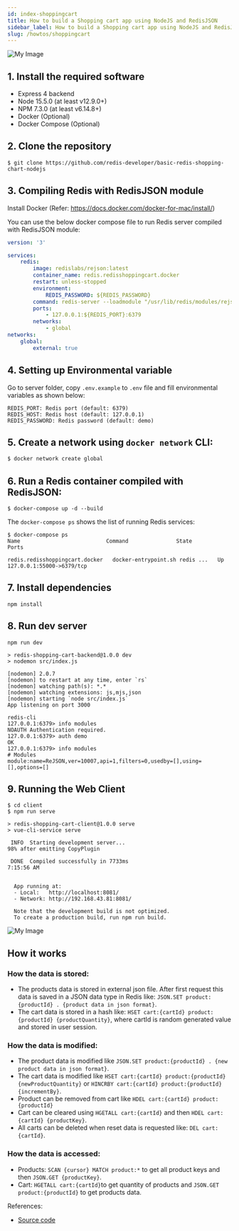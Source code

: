 ```yaml
---
id: index-shoppingcart
title: How to build a Shopping cart app using NodeJS and RedisJSON
sidebar_label: How to build a Shopping cart app using NodeJS and RedisJSON
slug: /howtos/shoppingcart
---
```


![My Image](shoppingcart.png)
## 1. Install the required software

- Express 4 backend
- Node 15.5.0 (at least v12.9.0+)
- NPM 7.3.0 (at least v6.14.8+)
- Docker (Optional)
- Docker Compose (Optional)



## 2. Clone the repository

```
$ git clone https://github.com/redis-developer/basic-redis-shopping-chart-nodejs
```

## 3. Compiling Redis with RedisJSON module

Install Docker (Refer: https://docs.docker.com/docker-for-mac/install/)


You can use the below docker compose file to run Redis server compiled with RedisJSON module:
 
 
```yaml
version: '3'

services:
    redis:
        image: redislabs/rejson:latest
        container_name: redis.redisshoppingcart.docker
        restart: unless-stopped
        environment:
            REDIS_PASSWORD: ${REDIS_PASSWORD}
        command: redis-server --loadmodule "/usr/lib/redis/modules/rejson.so" --requirepass "$REDIS_PASSWORD"
        ports:
            - 127.0.0.1:${REDIS_PORT}:6379
        networks:
            - global
networks:
    global:
        external: true

```

## 4. Setting up Environmental variable

Go to server folder, copy `.env.example` to `.env` file and fill environmental variables as shown below:

```
REDIS_PORT: Redis port (default: 6379)
REDIS_HOST: Redis host (default: 127.0.0.1)
REDIS_PASSWORD: Redis password (default: demo)
```

## 5. Create a network using `docker network` CLI: 
 
```sh
$ docker network create global 
```


## 6. Run a Redis container compiled with RedisJSON:

```
$ docker-compose up -d --build
```

The `docker-compose ps` shows the list of running Redis services:
 
  
```
$ docker-compose ps
Name                           Command               State          Ports          

redis.redisshoppingcart.docker   docker-entrypoint.sh redis ...   Up      127.0.0.1:55000->6379/tcp
```

## 7. Install dependencies

```
npm install
```

## 8. Run dev server

```
npm run dev

> redis-shopping-cart-backend@1.0.0 dev
> nodemon src/index.js

[nodemon] 2.0.7
[nodemon] to restart at any time, enter `rs`
[nodemon] watching path(s): *.*
[nodemon] watching extensions: js,mjs,json
[nodemon] starting `node src/index.js`
App listening on port 3000
```

```
redis-cli
127.0.0.1:6379> info modules
NOAUTH Authentication required.
127.0.0.1:6379> auth demo
OK
127.0.0.1:6379> info modules
# Modules
module:name=ReJSON,ver=10007,api=1,filters=0,usedby=[],using=[],options=[]
```

## 9. Running the Web Client

```
$ cd client
$ npm run serve 

> redis-shopping-cart-client@1.0.0 serve
> vue-cli-service serve

 INFO  Starting development server...
98% after emitting CopyPlugin

 DONE  Compiled successfully in 7733ms                                                                                                                              7:15:56 AM


  App running at:
  - Local:   http://localhost:8081/ 
  - Network: http://192.168.43.81:8081/

  Note that the development build is not optimized.
  To create a production build, run npm run build.

```

![My Image](shoppingcart2.png)

## How it works

### How the data is stored:
* The products data is stored in external json file. After first request this data is saved in a JSON data type in Redis like: `JSON.SET product:{productId} . {product data in json format}`.
* The cart data is stored in a hash like: `HSET cart:{cartId} product:{productId} {productQuantity}`, where cartId is random generated value and stored in user session.

### How the data is modified:
* The product data is modified like `JSON.SET product:{productId} . {new product data in json format}`.
* The cart data is modified like `HSET cart:{cartId} product:{productId} {newProductQuantity}` or `HINCRBY cart:{cartId} product:{productId} {incrementBy}`.
* Product can be removed from cart like `HDEL cart:{cartId} product:{productId}`
* Cart can be cleared using `HGETALL cart:{cartId}` and then `HDEL cart:{cartId} {productKey}`.
* All carts can be deleted when reset data is requested like: `DEL cart:{cartId}`.

### How the data is accessed:
* Products: `SCAN {cursor} MATCH product:*` to get all product keys and then `JSON.GET {productKey}`.
* Cart: `HGETALL cart:{cartId}`to get quantity of products and `JSON.GET product:{productId}` to get products data.  


References:

- [Source code](https://github.com/redis-developer/basic-redis-shopping-chart-nodejs)

